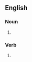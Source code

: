 {{also|puķes|puķēs}}

==English==

===Noun===
{{head|en|noun form}}

# {{plural of|puke|lang=en}}

===Verb===
{{head|en|verb form}}

# {{en-third-person singular of|puke}}